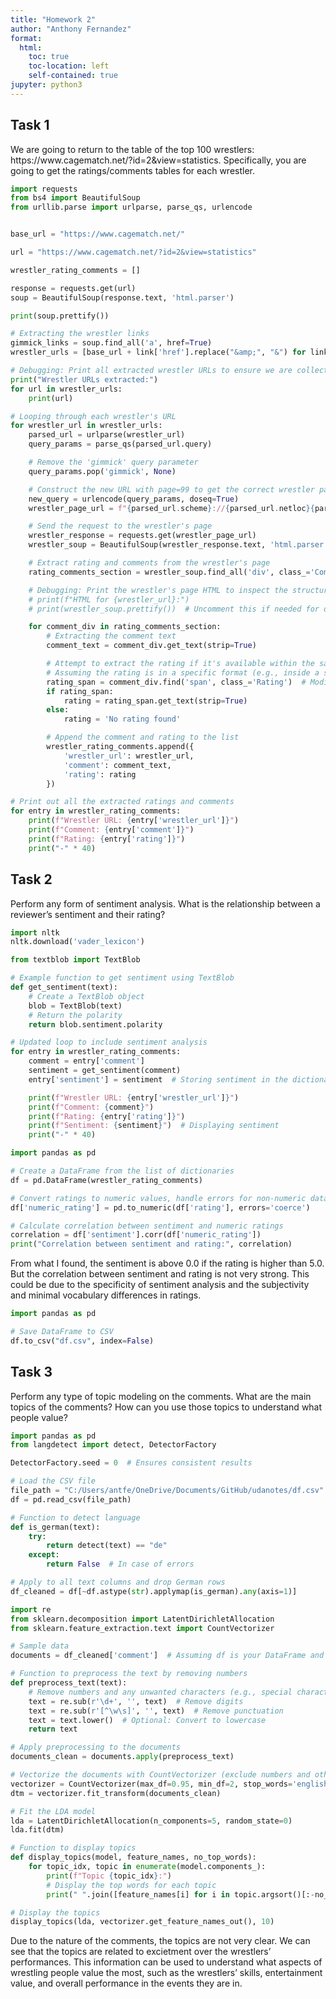 ```yaml
---
title: "Homework 2"
author: "Anthony Fernandez"
format:
  html:
    toc: true
    toc-location: left
    self-contained: true
jupyter: python3
---
```


## Task 1

We are going to return to the table of the top 100 wrestlers: https://www.cagematch.net/?id=2&view=statistics. Specifically, you are going to get the ratings/comments tables for each wrestler.





```python
import requests
from bs4 import BeautifulSoup
from urllib.parse import urlparse, parse_qs, urlencode


base_url = "https://www.cagematch.net/"

url = "https://www.cagematch.net/?id=2&view=statistics"

wrestler_rating_comments = []

response = requests.get(url)
soup = BeautifulSoup(response.text, 'html.parser')

print(soup.prettify())

# Extracting the wrestler links
gimmick_links = soup.find_all('a', href=True)
wrestler_urls = [base_url + link['href'].replace("&amp;", "&") for link in gimmick_links if 'gimmick=' in link['href']]

# Debugging: Print all extracted wrestler URLs to ensure we are collecting them correctly
print("Wrestler URLs extracted:")
for url in wrestler_urls:
    print(url)

# Looping through each wrestler's URL
for wrestler_url in wrestler_urls:
    parsed_url = urlparse(wrestler_url)
    query_params = parse_qs(parsed_url.query)

    # Remove the 'gimmick' query parameter
    query_params.pop('gimmick', None)

    # Construct the new URL with page=99 to get the correct wrestler page
    new_query = urlencode(query_params, doseq=True)
    wrestler_page_url = f"{parsed_url.scheme}://{parsed_url.netloc}{parsed_url.path}?{new_query}&page=99"

    # Send the request to the wrestler's page
    wrestler_response = requests.get(wrestler_page_url)
    wrestler_soup = BeautifulSoup(wrestler_response.text, 'html.parser')

    # Extract rating and comments from the wrestler's page
    rating_comments_section = wrestler_soup.find_all('div', class_='Comment')

    # Debugging: Print the wrestler's page HTML to inspect the structure (optional)
    # print(f"HTML for {wrestler_url}:")
    # print(wrestler_soup.prettify())  # Uncomment this if needed for debugging

    for comment_div in rating_comments_section:
        # Extracting the comment text
        comment_text = comment_div.get_text(strip=True)

        # Attempt to extract the rating if it's available within the same div
        # Assuming the rating is in a specific format (e.g., inside a span with a specific class)
        rating_span = comment_div.find('span', class_='Rating')  # Modify the class if necessary
        if rating_span:
            rating = rating_span.get_text(strip=True)
        else:
            rating = 'No rating found'

        # Append the comment and rating to the list
        wrestler_rating_comments.append({
            'wrestler_url': wrestler_url,
            'comment': comment_text,
            'rating': rating
        })

# Print out all the extracted ratings and comments
for entry in wrestler_rating_comments:
    print(f"Wrestler URL: {entry['wrestler_url']}")
    print(f"Comment: {entry['comment']}")
    print(f"Rating: {entry['rating']}")
    print("-" * 40)
```

## Task 2

Perform any form of sentiment analysis. What is the relationship between a reviewer's sentiment and their rating?

```python
import nltk
nltk.download('vader_lexicon')

from textblob import TextBlob

# Example function to get sentiment using TextBlob
def get_sentiment(text):
    # Create a TextBlob object
    blob = TextBlob(text)
    # Return the polarity
    return blob.sentiment.polarity

# Updated loop to include sentiment analysis
for entry in wrestler_rating_comments:
    comment = entry['comment']
    sentiment = get_sentiment(comment)
    entry['sentiment'] = sentiment  # Storing sentiment in the dictionary

    print(f"Wrestler URL: {entry['wrestler_url']}")
    print(f"Comment: {comment}")
    print(f"Rating: {entry['rating']}")
    print(f"Sentiment: {sentiment}")  # Displaying sentiment
    print("-" * 40)

import pandas as pd

# Create a DataFrame from the list of dictionaries
df = pd.DataFrame(wrestler_rating_comments)

# Convert ratings to numeric values, handle errors for non-numeric data
df['numeric_rating'] = pd.to_numeric(df['rating'], errors='coerce')

# Calculate correlation between sentiment and numeric ratings
correlation = df['sentiment'].corr(df['numeric_rating'])
print("Correlation between sentiment and rating:", correlation)

```

From what I found, the sentiment is above 0.0 if the rating is higher than 5.0. But the correlation between sentiment and rating is not very strong. This could be due to the specificity of sentiment analysis and the subjectivity and minimal vocabulary differences in ratings.


```python
import pandas as pd

# Save DataFrame to CSV
df.to_csv("df.csv", index=False)
```

## Task 3

Perform any type of topic modeling on the comments. What are the main topics of the comments? How can you use those topics to understand what people value?

```python
import pandas as pd
from langdetect import detect, DetectorFactory

DetectorFactory.seed = 0  # Ensures consistent results

# Load the CSV file
file_path = "C:/Users/antfe/OneDrive/Documents/GitHub/udanotes/df.csv"
df = pd.read_csv(file_path)

# Function to detect language
def is_german(text):
    try:
        return detect(text) == "de"
    except:
        return False  # In case of errors

# Apply to all text columns and drop German rows
df_cleaned = df[~df.astype(str).applymap(is_german).any(axis=1)]


```



```python
import re
from sklearn.decomposition import LatentDirichletAllocation
from sklearn.feature_extraction.text import CountVectorizer

# Sample data
documents = df_cleaned['comment']  # Assuming df is your DataFrame and 'comment' is the column with text

# Function to preprocess the text by removing numbers
def preprocess_text(text):
    # Remove numbers and any unwanted characters (e.g., special characters)
    text = re.sub(r'\d+', '', text)  # Remove digits
    text = re.sub(r'[^\w\s]', '', text)  # Remove punctuation
    text = text.lower()  # Optional: Convert to lowercase
    return text

# Apply preprocessing to the documents
documents_clean = documents.apply(preprocess_text)

# Vectorize the documents with CountVectorizer (exclude numbers and other unwanted tokens)
vectorizer = CountVectorizer(max_df=0.95, min_df=2, stop_words='english')
dtm = vectorizer.fit_transform(documents_clean)

# Fit the LDA model
lda = LatentDirichletAllocation(n_components=5, random_state=0)
lda.fit(dtm)

# Function to display topics
def display_topics(model, feature_names, no_top_words):
    for topic_idx, topic in enumerate(model.components_):
        print(f"Topic {topic_idx}:")
        # Display the top words for each topic
        print(" ".join([feature_names[i] for i in topic.argsort()[:-no_top_words - 1:-1]]))

# Display the topics
display_topics(lda, vectorizer.get_feature_names_out(), 10)

```

Due to the nature of the comments, the topics are not very clear. We can see that the topics are related to excietment over the wrestlers' performances. This information can be used to understand what aspects of wrestling people value the most, such as the wrestlers' skills, entertainment value, and overall performance in the events they are in.